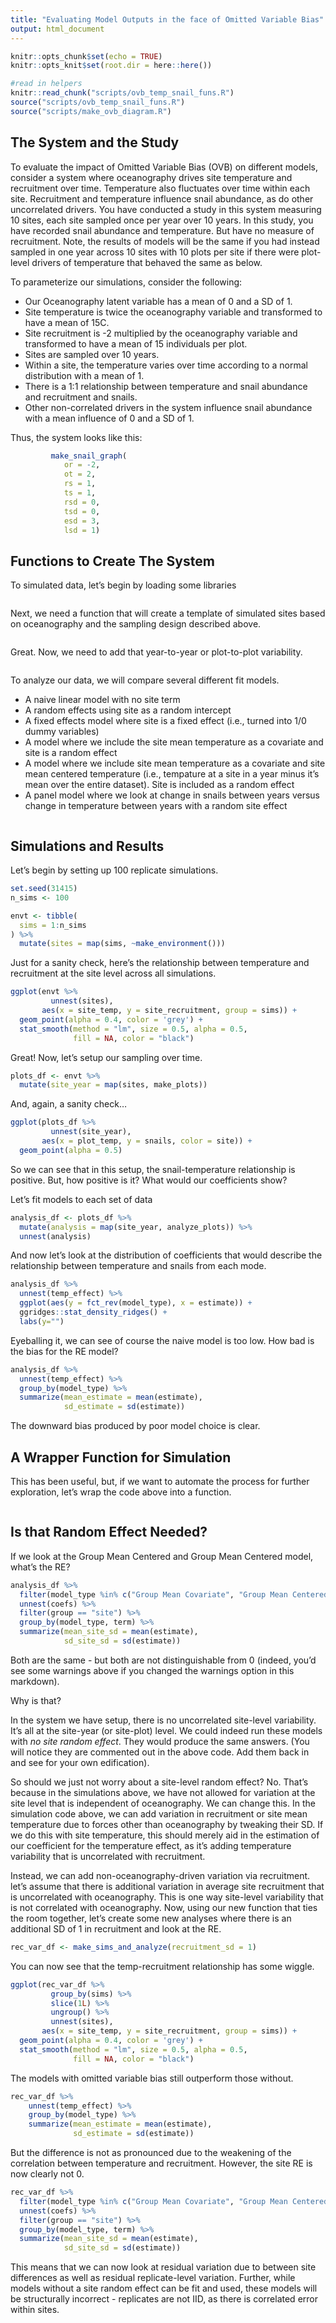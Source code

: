 ```yaml
---
title: "Evaluating Model Outputs in the face of Omitted Variable Bias"
output: html_document
---
```


```r
knitr::opts_chunk$set(echo = TRUE)
knitr::opts_knit$set(root.dir = here::here())

#read in helpers
knitr::read_chunk("scripts/ovb_temp_snail_funs.R")
source("scripts/ovb_temp_snail_funs.R")
source("scripts/make_ovb_diagram.R")
```

## The System and the Study

To evaluate the impact of Omitted Variable Bias (OVB) on different models, consider a system where oceanography drives site temperature and recruitment over time. Temperature also fluctuates over time within each site. Recruitment and temperature influence snail abundance, as do other uncorrelated drivers. You have conducted a study in this system measuring 10 sites, each site sampled once per year over 10 years. In this study, you have recorded snail abundance and temperature. But have no measure of recruitment. Note, the results of models will be the same if you had instead sampled in one year across 10 sites with 10 plots per site if there were plot-level drivers of temperature that behaved the same as below.

To parameterize our simulations, consider the following:  

- Our Oceanography latent variable has a mean of 0 and a SD of 1.  
- Site temperature is twice the oceanography variable and transformed to have a mean of 15C.  
- Site recruitment is -2 multiplied by the oceanography variable and transformed to have a mean of 15 individuals per plot.  
- Sites are sampled over 10 years.  
- Within a site, the temperature varies over time according to a normal distribution with a mean of 1.  
- There is a 1:1 relationship between temperature and snail abundance and recruitment and snails.  
- Other non-correlated drivers in the system influence snail abundance with a mean influence of 0 and a SD of 1.

Thus, the system looks like this:

```r
         make_snail_graph( 
            or = -2,
            ot = 2,
            rs = 1,
            ts = 1,
            rsd = 0,
            tsd = 0,
            esd = 3,
            lsd = 1)
```

## Functions to Create The System

To simulated data, let's begin by loading some libraries
```r
```

Next, we need a function that will create a template of simulated sites based on oceanography and the sampling design described above.

```r
```

Great. Now, we need to add that year-to-year or plot-to-plot variability.

```r
```

To analyze our data, we will compare several different fit models.

- A naive linear model with no site term  
- A random effects using site as a random intercept  
- A fixed effects model where site is a fixed effect (i.e., turned into 1/0 dummy variables)  
- A model where we include the site mean temperature as a covariate and site is a random effect  
- A model where we include site mean temperature as a covariate and site mean centered temperature (i.e., tempature at a site in a year minus it's mean over the entire dataset). Site is included as a random effect  
- A panel model where we look at change in snails between years versus change in temperature between years with a random site effect

```r
```

## Simulations and Results

Let's begin by setting up 100 replicate simulations.

```r
set.seed(31415)
n_sims <- 100

envt <- tibble(
  sims = 1:n_sims
) %>%
  mutate(sites = map(sims, ~make_environment())) 
```


Just for a sanity check, here's the relationship between temperature and recruitment at the site level across all simulations.

```r
ggplot(envt %>%
         unnest(sites),
       aes(x = site_temp, y = site_recruitment, group = sims)) +
  geom_point(alpha = 0.4, color = 'grey') +
  stat_smooth(method = "lm", size = 0.5, alpha = 0.5,
              fill = NA, color = "black")
```

Great! Now, let's setup our sampling over time. 

```r
plots_df <- envt %>%
  mutate(site_year = map(sites, make_plots))
```

And, again, a sanity check...

```r
ggplot(plots_df %>%
         unnest(site_year),
       aes(x = plot_temp, y = snails, color = site)) +
  geom_point(alpha = 0.5)
```

So we can see that in this setup, the snail-temperature relationship is positive. But, how positive is it? What would our coefficients show?

Let's fit models to each set of data

```r
analysis_df <- plots_df %>%
  mutate(analysis = map(site_year, analyze_plots)) %>%
  unnest(analysis)
```

And now let's look at the distribution of coefficients that would describe the relationship between temperature and snails from each mode.


```r
analysis_df %>%
  unnest(temp_effect) %>%
  ggplot(aes(y = fct_rev(model_type), x = estimate)) +
  ggridges::stat_density_ridges() +
  labs(y="")
```

Eyeballing it, we can see of course the naive model is too low. How bad is the bias for the RE model?

```r
analysis_df %>%
  unnest(temp_effect) %>%
  group_by(model_type) %>%
  summarize(mean_estimate = mean(estimate),
            sd_estimate = sd(estimate))
```

The downward bias produced by poor model choice is clear.

## A Wrapper Function for Simulation

This has been useful, but, if we want to automate the process for further exploration, let's wrap the code above into a function.

```r
```

## Is that Random Effect Needed?

If we look at the Group Mean Centered and Group Mean Centered model, what's the RE?

```r
analysis_df %>%
  filter(model_type %in% c("Group Mean Covariate", "Group Mean Centered")) %>%
  unnest(coefs) %>%
  filter(group == "site") %>%
  group_by(model_type, term) %>%
  summarize(mean_site_sd = mean(estimate),
            sd_site_sd = sd(estimate))
```

Both are the same - but both are not distinguishable from 0 (indeed, you'd see some warnings above if you changed the warnings option in this markdown).

Why is that?

In the system we have setup, there is no uncorrelated site-level variability. It's all at the site-year (or site-plot) level. We could indeed run these models with *no site random effect*. They would produce the same answers. (You will notice they are commented out in the above code. Add them back in and see for your own edification).

So should we just not worry about a site-level random effect? No. That's because in the simulations above, we have not allowed for variation at the site level that is independent of oceanography. We can change this. In the simulation code above, we can add variation in recruitment or site mean temperature due to forces other than oceanography by tweaking their SD. If we do this with site temperature, this should merely aid in the estimation of our coefficient for the temperature effect, as it's adding temperature variability that is uncorrelated with recruitment.

Instead, we can add non-oceanography-driven variation via recruitment. let's assume that there is additional variation in average site recruitment that is uncorrelated with oceanography. This is one way site-level variability that is not correlated with oceanography. Now, using our new function that ties the room together, let's create some new analyses where there is an additional SD of 1 in recruitment and look at the RE.

```r
rec_var_df <- make_sims_and_analyze(recruitment_sd = 1)
```

You can now see that the temp-recruitment relationship has some wiggle.

```r
ggplot(rec_var_df %>%
         group_by(sims) %>%
         slice(1L) %>%
         ungroup() %>%
         unnest(sites),
       aes(x = site_temp, y = site_recruitment, group = sims)) +
  geom_point(alpha = 0.4, color = 'grey') +
  stat_smooth(method = "lm", size = 0.5, alpha = 0.5,
              fill = NA, color = "black")
```

The models with omitted variable bias still outperform those without.

```r
rec_var_df %>%
    unnest(temp_effect) %>%
    group_by(model_type) %>%
    summarize(mean_estimate = mean(estimate),
              sd_estimate = sd(estimate))
```

But the difference is not as pronounced due to the weakening of the correlation between temperature and recruitment. However, the site RE is now clearly not 0.

```r

rec_var_df %>%
  filter(model_type %in% c("Group Mean Covariate", "Group Mean Centered")) %>%
  unnest(coefs) %>%
  filter(group == "site") %>%
  group_by(model_type, term) %>%
  summarize(mean_site_sd = mean(estimate),
            sd_site_sd = sd(estimate))

```

This means that we can now look at residual variation due to between site differences as well as residual replicate-level variation. Further, while models without a site random effect can be fit and used, these models will be structurally incorrect - replicates are not IID, as there is correlated error within sites.